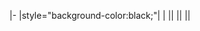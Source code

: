 |- 
|style="background-color:black;"| '''[[Client:{{{name}}} | {{{name}}}]]'''
| {{{kind}}} || {{{language}}} || {{{status}}} || {{{description}}}